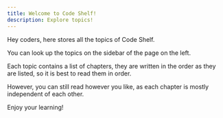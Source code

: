 ```yaml
---
title: Welcome to Code Shelf!
description: Explore topics!
---
```


<head>
  <title>Topics | Dynamic Programming</title>
</head>

Hey coders, here stores all the topics of Code Shelf.

You can look up the topics on the sidebar of the page on the left.

Each topic contains a list of chapters, they are written in the
order as they are listed, so it is best to read them in order.

However, you can still read however you like, as each chapter is
mostly independent of each other.

Enjoy your learning!